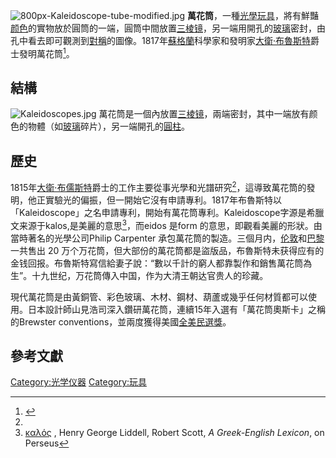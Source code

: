 [[File:800px-Kaleidoscope-tube-modified.jpg|right]]
'''萬花筒'''，一種[[光學|光學]][[玩具|玩具]]，將有鮮豔[[颜色|颜色]]的實物放於圓筒的一端，圓筒中間放置[[三棱镜|三棱镜]]，另一端用開孔的[[玻璃|玻璃]]密封，由孔中看去即可觀測到[[對稱|對稱]]的圖像。1817年[[蘇格蘭|蘇格蘭]]科學家和發明家[[大衛·布魯斯特|大衛·布魯斯特]]爵士發明萬花筒<ref name="invention">{{cite book|last=Brewster|first=David|title=The Kaleidoscope: Its History, Theory, and Construction with its Application to the Fine and Useful Arts|url=https://archive.org/details/kaleidoscopeits00unkngoog|edition=2|year=1858|publisher=J. Murray}}</ref>。

== 結構 ==
[[Image:Kaleidoscopes.jpg|thumb]]
{{commonscat|Kaleidoscopes}}
萬花筒是一個內放置[[三棱镜|三棱镜]]，兩端密封，其中一端放有颜色的物體（如[[玻璃|玻璃]]碎片），另一端開孔的[[圓柱|圓柱]]。

== 歷史 ==
1815年[[大衛·布儒斯特|大衛·布儒斯特]]爵士的工作主要從事光學和光譜研究<ref name="invention"/>，這導致萬花筒的發明，他正實驗光的偏振，但一開始它沒有申請專利。1817年布魯斯特以「Kaleidoscope」之名申請專利，開始有萬花筒專利。Kaleidoscope字源是希臘文来源于kalos,是美麗的意思<ref>[http://www.perseus.tufts.edu/hopper/text?doc=Perseus%3Atext%3A1999.04.0057%3Aentry%3Dkalo%2Fs2 καλός] {{Wayback|url=http://www.perseus.tufts.edu/hopper/text?doc=Perseus%3Atext%3A1999.04.0057%3Aentry%3Dkalo%2Fs2 |date=20140317234315 }}, Henry George Liddell, Robert Scott, ''A Greek-English Lexicon'', on Perseus</ref>，而eidos 是form 的意思，即觀看美麗的形狀。由當時著名的光學公司Philip Carpenter 承包萬花筒的製造。三個月内，[[伦敦|伦敦]]和[[巴黎|巴黎]]一共售出 20 万个万花筒，但大部份的萬花筒都是盜版品，布魯斯特未获得应有的金钱回报。布魯斯特寫信給妻子說：“數以千計的窮人都靠製作和銷售萬花筒為生”。十九世纪，万花筒傳入中国，作为大清王朝达官贵人的珍藏。

現代萬花筒是由黃銅管、彩色玻璃、木材、鋼材、葫蘆或幾乎任何材質都可以使用。日本設計師山見浩司深入鑽研萬花筒，連續15年入選有「萬花筒奧斯卡」之稱的Brewster conventions，並兩度獲得美國[[全美民選獎|全美民選獎]]。

== 參考文獻 ==
{{reflist}}

{{分形}}

{{Authority control}}
{{DEFAULTSORT:萬花筒}}
[[Category:光学仪器|Category:光学仪器]]
[[Category:玩具|Category:玩具]]